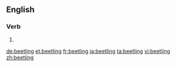 ==English==

===Verb===
{{head|en}}

# {{present participle of|beetle|lang=en}}

[[de:beetling]]
[[et:beetling]]
[[fr:beetling]]
[[ja:beetling]]
[[ta:beetling]]
[[vi:beetling]]
[[zh:beetling]]